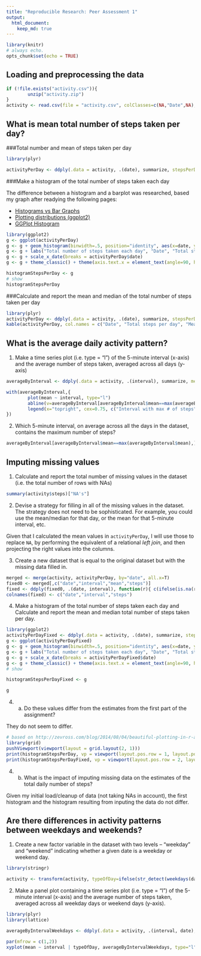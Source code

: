 ```yaml
---
title: "Reproducible Research: Peer Assessment 1"
output: 
  html_document:
    keep_md: true
---
```

```r
library(knitr)
# always echo.
opts_chunk$set(echo = TRUE)
```

## Loading and preprocessing the data
```r
if (!file.exists("activity.csv")){
        unzip("activity.zip")
}
activity <- read.csv(file = "activity.csv", colClasses=c(NA,"Date",NA), stringsAsFactors=T, header = TRUE)

```


## What is mean total number of steps taken per day?

###Total number and mean of steps taken per day
```r
library(plyr)

activityPerDay <- ddply(.data = activity, .(date), summarize, stepsPerDay=sum(steps,na.rm = TRUE))
```

###Make a histogram of the total number of steps taken each day

The difference between a histogram and a barplot was researched, based my graph after readying the following pages:

* [Histograms vs Bar Graphs](http://www.shodor.org/interactivate/discussions/HistogramsVsBarGraph/)
* [Plotting distributions (ggplot2)](http://www.cookbook-r.com/Graphs/Plotting_distributions_(ggplot2)/) 
* [GGPlot Histogram](http://docs.ggplot2.org/current/geom_histogram.html)

```r

library(ggplot2)
g <- ggplot(activityPerDay) 
g <- g + geom_histogram(binwidth=.5, position="identity", aes(x=date, y=stepsPerDay), stat="identity")
g <- g + labs("Total number of steps taken each day", "Date", "Total steps per day")
g <- g + scale_x_date(breaks = activityPerDay$date)
g <- g + theme_classic() + theme(axis.text.x = element_text(angle=90, hjust=1))

histogramStepsPerDay <- g
# show
histogramStepsPerDay
```


###Calculate and report the mean and median of the total number of steps taken per day
```r
library(plyr)
activityPerDay <- ddply(.data = activity, .(date), summarize, stepsPerDay=sum(steps,na.rm = TRUE), mean= ifelse(is.na(mean(steps, na.rm = T)),0,round(mean(steps, na.rm=T),2)) , median= ifelse(is.na(median(steps, na.rm = T)),0,median(steps, na.rm=T)) )
kable(activityPerDay, col.names = c("Date", "Total steps per day", "Mean", "Median"))
```

## What is the average daily activity pattern?

1. Make a time series plot (i.e. type = "l") of the 5-minute interval (x-axis) and the average number of steps taken, averaged across all days (y-axis)

```r
averageByInterval <- ddply(.data = activity, .(interval), summarize, mean=mean(steps, na.rm=T ))

with(averageByInterval,{
        plot(mean ~ interval, type="l")
        abline(v=averageByInterval[averageByInterval$mean==max(averageByInterval$mean),"interval"], col="purple")
        legend(x="topright", cex=0.75, c("Interval with max # of steps"), col=c("purple"), lty=c(1), bty="n")
})
```

2. Which 5-minute interval, on average across all the days in the dataset, contains the maximum number of steps?
```r
averageByInterval[averageByInterval$mean==max(averageByInterval$mean),]
```


## Imputing missing values

1. Calculate and report the total number of missing values in the dataset (i.e. the total number of rows with NAs)

```r
summary(activity$steps)["NA's"]
```

2. Devise a strategy for filling in all of the missing values in the dataset. The strategy does not need to be sophisticated. For example, you could use the mean/median for that day, or the mean for that 5-minute interval, etc.

Given that I calculated the mean values in `activityPerDay`, I will use those to replace `NA`, by performing the equivalent of a relational _left join_, and then projecting the right values into the columns. 

3. Create a new dataset that is equal to the original dataset but with the missing data filled in.

```r
merged <- merge(activity, activityPerDay, by="date", all.x=T)
fixed0 <- merged[,c("date","interval","mean","steps")]
fixed <- ddply(fixed0, .(date, interval), function(r){ c(ifelse(is.na(r$steps),r$mean,r$steps))})
colnames(fixed) <- c("date","interval","steps")
```

4. Make a histogram of the total number of steps taken each day and Calculate and report the mean and median total number of steps taken per day. 

```r

library(ggplot2)
activityPerDayFixed <- ddply(.data = activity, .(date), summarize, stepsPerDay=sum(steps,na.rm = TRUE))
g <- ggplot(activityPerDayFixed) 
g <- g + geom_histogram(binwidth=.5, position="identity", aes(x=date, y=stepsPerDay), stat="identity")
g <- g + labs("Total number of steps taken each day", "Date", "Total steps per day")
g <- g + scale_x_date(breaks = activityPerDayFixed$date)
g <- g + theme_classic() + theme(axis.text.x = element_text(angle=90, hjust=1))
# show

histogramStepsPerDayFixed <- g

g
```

4. a) Do these values differ from the estimates from the first part of the assignment? 

They do not seem to differ.

```r
# based on http://zevross.com/blog/2014/08/04/beautiful-plotting-in-r-a-ggplot2-cheatsheet-3/#put-two-potentially-unrelated-plots-side-by-side-pushviewport
library(grid)
pushViewport(viewport(layout = grid.layout(2, 1)))
print(histogramStepsPerDay, vp = viewport(layout.pos.row = 1, layout.pos.col = 1))
print(histogramStepsPerDayFixed, vp = viewport(layout.pos.row = 2, layout.pos.col = 1))
```

4. b) What is the impact of imputing missing data on the estimates of the total daily number of steps?

Given my initial load/cleanup of data (not taking NAs in account), the first histogram and the histogram resulting from inputing the data do not differ.

## Are there differences in activity patterns between weekdays and weekends?

1. Create a new factor variable in the dataset with two levels – “weekday” and “weekend” indicating whether a given date is a weekday or weekend day.
```r
library(stringr)

activity <- transform(activity, typeOfDay=ifelse(str_detect(weekdays(date),"Sunday|Saturday"),"weekend","weekday"))

```

2. Make a panel plot containing a time series plot (i.e. type = "l") of the 5-minute interval (x-axis) and the average number of steps taken, averaged across all weekday days or weekend days (y-axis). 

```r
library(plyr)
library(lattice)

averageByIntervalWeekdays <- ddply(.data = activity, .(interval, date), summarize, mean=mean(steps, na.rm=T ), typeOfDay=typeOfDay)

par(mfrow = c(1,2))
xyplot(mean ~ interval | typeOfDay, averageByIntervalWeekdays, type="l", xlab = "Interval", ylab="Number of Steps")

```


